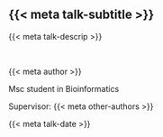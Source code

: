 ::: flex
::: w-0

:::
::: w-100

<br>
<br>
<br>
<br>
<br>

<!---
## {{< meta talk-title >}} {background-image="assets/website_bkg.png" background-position="top"}
---->

## {{< meta talk-subtitle >}} {background-image="assets/website_bkg.png" background-position="top"}

<!---- {background-image="gfx/cover-art-1.svg" background-position="bottom"} --->
<!---
::: {.f1}


:::
--->

::: {.f2}

{{< meta talk-descrip >}}

:::

<br>

::: {.f3 .bold}

{{< meta author >}} 

Msc student in Bioinformatics

Supervisor: {{< meta other-authors >}}

{{< meta talk-date >}}

:::

:::
:::